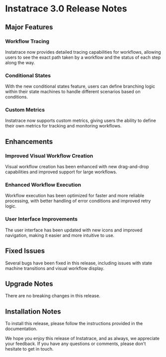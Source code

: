 # Instatrace 3.0 Release Notes

## Major Features

### Workflow Tracing
Instatrace now provides detailed tracing capabilities for workflows, allowing users to see the exact path taken by a workflow and the status of each step along the way.

### Conditional States
With the new conditional states feature, users can define branching logic within their state machines to handle different scenarios based on conditions.

### Custom Metrics
Instatrace now supports custom metrics, giving users the ability to define their own metrics for tracking and monitoring workflows.

## Enhancements

### Improved Visual Workflow Creation
Visual workflow creation has been enhanced with new drag-and-drop capabilities and improved support for large workflows.

### Enhanced Workflow Execution
Workflow execution has been optimized for faster and more reliable processing, with better handling of error conditions and improved retry logic.

### User Interface Improvements
The user interface has been updated with new icons and improved navigation, making it easier and more intuitive to use.

## Fixed Issues
Several bugs have been fixed in this release, including issues with state machine transitions and visual workflow display.

## Upgrade Notes
There are no breaking changes in this release.

## Installation Notes
To install this release, please follow the instructions provided in the documentation.

We hope you enjoy this release of Instatrace, and as always, we appreciate your feedback. If you have any questions or comments, please don't hesitate to get in touch.
